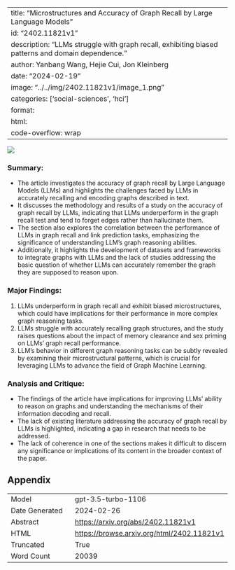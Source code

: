
---
title: "Microstructures and Accuracy of Graph Recall by Large Language Models"
id: "2402.11821v1"
description: "LLMs struggle with graph recall, exhibiting biased patterns and domain dependence."
author: Yanbang Wang, Hejie Cui, Jon Kleinberg
date: "2024-02-19"
image: "../../img/2402.11821v1/image_1.png"
categories: ['social-sciences', 'hci']
format:
  html:
    code-overflow: wrap
---

![](../../img/2402.11821v1/image_1.png)

### Summary:
- The article investigates the accuracy of graph recall by Large Language Models (LLMs) and highlights the challenges faced by LLMs in accurately recalling and encoding graphs described in text. 
- It discusses the methodology and results of a study on the accuracy of graph recall by LLMs, indicating that LLMs underperform in the graph recall test and tend to forget edges rather than hallucinate them. 
- The section also explores the correlation between the performance of LLMs in graph recall and link prediction tasks, emphasizing the significance of understanding LLM's graph reasoning abilities. 
- Additionally, it highlights the development of datasets and frameworks to integrate graphs with LLMs and the lack of studies addressing the basic question of whether LLMs can accurately remember the graph they are supposed to reason upon.

### Major Findings:
1. LLMs underperform in graph recall and exhibit biased microstructures, which could have implications for their performance in more complex graph reasoning tasks.
2. LLMs struggle with accurately recalling graph structures, and the study raises questions about the impact of memory clearance and sex priming on LLMs' graph recall performance.
3. LLM's behavior in different graph reasoning tasks can be subtly revealed by examining their microstructural patterns, which is crucial for leveraging LLMs to advance the field of Graph Machine Learning.

### Analysis and Critique:
- The findings of the article have implications for improving LLMs' ability to reason on graphs and understanding the mechanisms of their information decoding and recall.
- The lack of existing literature addressing the accuracy of graph recall by LLMs is highlighted, indicating a gap in research that needs to be addressed.
- The lack of coherence in one of the sections makes it difficult to discern any significance or implications of its content in the broader context of the paper.

## Appendix

|          |          |
|----------|----------|
| Model     | gpt-3.5-turbo-1106       |
| Date Generated     | 2024-02-26       |
| Abstract | [https://arxiv.org/abs/2402.11821v1](https://arxiv.org/abs/2402.11821v1)        |
| HTML     | [https://browse.arxiv.org/html/2402.11821v1](https://browse.arxiv.org/html/2402.11821v1)       |
| Truncated       | True       |
| Word Count       | 20039       |